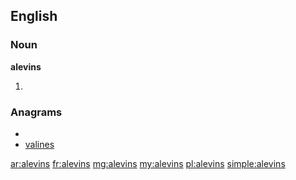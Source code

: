 ==English==

===Noun===
'''alevins'''

# {{plural of|[[alevin]]}}

===Anagrams===
* {{alphagram|aeilnsv}}
* [[valines#English|valines]]

[[ar:alevins]]
[[fr:alevins]]
[[mg:alevins]]
[[my:alevins]]
[[pl:alevins]]
[[simple:alevins]]